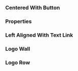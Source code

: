 
<Meta of={LogosStories} />

### Centered With Button

<Canvas of={LogosStories.CenteredWithButton} />

### Properties

<ArgTypes />

### Left Aligned With Text Link

<Canvas of={LogosStories.LeftAlignedWithTextLink} />

### Logo Wall

<Canvas of={LogosStories.LogoWall} />

### Logo Row

<Canvas of={LogosStories.LogoRow} />
